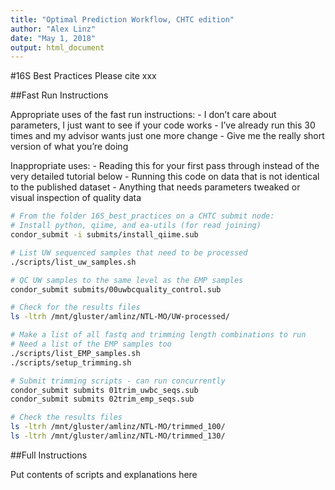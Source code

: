 ```yaml
---
title: "Optimal Prediction Workflow, CHTC edition"
author: "Alex Linz"
date: "May 1, 2018"
output: html_document
---
```


#16S Best Practices
Please cite xxx


##Fast Run Instructions

Appropriate uses of the fast run instructions:
 - I don't care about parameters, I just want to see if your code works
 - I've already run this 30 times and my advisor wants just one more change
 - Give me the really short version of what you're doing

Inappropriate uses:
 - Reading this for your first pass through instead of the very detailed tutorial below
 - Running this code on data that is not identical to the published dataset
 - Anything that needs parameters tweaked or visual inspection of quality data

```bash
# From the folder 16S_best_practices on a CHTC submit node:
# Install python, qiime, and ea-utils (for read joining)
condor_submit -i submits/install_qiime.sub

# List UW sequenced samples that need to be processed
./scripts/list_uw_samples.sh

# QC UW samples to the same level as the EMP samples
condor_submit submits/00uwbcquality_control.sub

# Check for the results files
ls -ltrh /mnt/gluster/amlinz/NTL-MO/UW-processed/

# Make a list of all fastq and trimming length combinations to run
# Need a list of the EMP samples too
./scripts/list_EMP_samples.sh
./scripts/setup_trimming.sh

# Submit trimming scripts - can run concurrently
condor_submit submits 01trim_uwbc_seqs.sub
condor_submit submits 02trim_emp_seqs.sub

# Check the results files
ls -ltrh /mnt/gluster/amlinz/NTL-MO/trimmed_100/
ls -ltrh /mnt/gluster/amlinz/NTL-MO/trimmed_130/


```

##Full Instructions

Put contents of scripts and explanations here